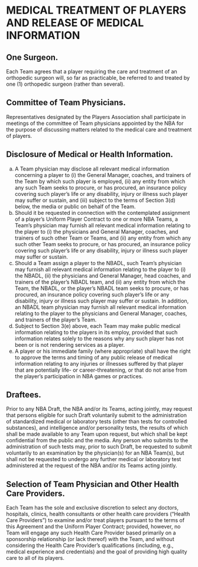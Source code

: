 # MEDICAL TREATMENT OF PLAYERS AND RELEASE OF MEDICAL INFORMATION
\chaptermark{MEDICAL TREATMENT OF PLAYERS \ldots}

## One Surgeon.

Each Team agrees that a player requiring the care and treatment of an orthopedic surgeon will, so far as practicable, be referred to and treated by one (1) orthopedic surgeon (rather than several).

## Committee of Team Physicians.

Representatives designated by the Players Association shall participate in meetings of the committee of Team physicians appointed by the NBA for the purpose of discussing matters related to the medical care and treatment of players.

## Disclosure of Medical or Health Information.

(a) A Team physician may disclose all relevant medical information concerning a player to (i) the General Manager, coaches, and trainers of the Team by which such player is employed, (ii) any entity from which any such Team seeks to procure, or has procured, an insurance policy covering such player's life or any disability, injury or illness such player may suffer or sustain, and (iii) subject to the terms of Section 3(d) below, the media or public on behalf of the Team.
(b) Should it be requested in connection with the contemplated assignment of a player's Uniform Player Contract to one or more NBA Teams, a Team's physician may furnish all relevant medical information relating to the player to (i) the physicians and General Manager, coaches, and trainers of such other Team or Teams, and (ii) any entity from which any such other Team seeks to procure, or has procured, an insurance policy covering such player's life or any disability, injury or illness such player may suffer or sustain.
(c) Should a Team assign a player to the NBADL, such Team's physician may furnish all relevant medical information relating to the player to (i) the NBADL, (ii) the physicians and General Manager, head coaches, and trainers of the player's NBADL team, and (ii) any entity from which the Team, the NBADL, or the player's NBADL team seeks to procure, or has procured, an insurance policy covering such player's life or any disability, injury or illness such player may suffer or sustain. In addition, an NBADL team physician may furnish all relevant medical information relating to the player to the physicians and General Manager, coaches, and trainers of the player's Team.
(d) Subject to Section 3(e) above, each Team may make public medical information relating to the players in its employ, provided that such information relates solely to the reasons why any such player has not been or is not rendering services as a player.
(e) A player or his immediate family (where appropriate) shall have the right to approve the terms and timing of any public release of medical information relating to any injuries or illnesses suffered by that player that are potentially life- or career-threatening, or that do not arise from the player's participation in NBA games or practices.

## Draftees.

Prior to any NBA Draft, the NBA and/or its Teams, acting jointly, may request that persons eligible for such Draft voluntarily submit to the administration of standardized medical or laboratory tests (other than tests for controlled substances), and intelligence and/or personality tests, the results of which shall be made available to any Team upon request, but which shall be kept confidential from the public and the media. Any person who submits to the administration of such tests may, prior to such Draft, be requested to submit voluntarily to an examination by the physician(s) for an NBA Team(s), but shall not be requested to undergo any further medical or laboratory test administered at the request of the NBA and/or its Teams acting jointly.

## Selection of Team Physician and Other Health Care Providers.

Each Team has the sole and exclusive discretion to select any doctors, hospitals, clinics, health consultants or other health care providers ("Health Care Providers") to examine and/or treat players pursuant to the terms of this Agreement and the Uniform Player Contract; provided, however, no Team will engage any such Health Care Provider based primarily on a sponsorship relationship (or lack thereof) with the Team, and without considering the Health Care Provider's qualifications (including, e.g., medical experience and credentials) and the goal of providing high quality care to all of its players.